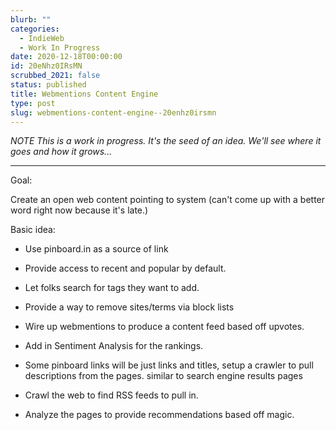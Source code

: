 ```yaml
---
blurb: ""
categories:
  - IndieWeb
  - Work In Progress
date: 2020-12-18T00:00:00
id: 20eNhz0IRsMN
scrubbed_2021: false
status: published
title: Webmentions Content Engine
type: post
slug: webmentions-content-engine--20enhz0irsmn
---
```


_NOTE This is a work in progress. It's the seed of an idea. We'll see where it goes and how it grows..._

---


Goal:

Create an open web content pointing to system (can't come up with a better word right now because it's late.)


Basic idea:

- Use pinboard.in as a source of link

- Provide access to recent and popular by default. 

- Let folks search for tags they want to add. 

- Provide a way to remove sites/terms via block lists

- Wire up webmentions to produce a content feed based off upvotes. 

- Add in Sentiment Analysis for the rankings.

- Some pinboard links will be just links and titles, setup a crawler to pull descriptions from the pages. similar to search engine results pages

- Crawl the web to find RSS feeds to pull in. 

- Analyze the pages to provide recommendations based off magic.